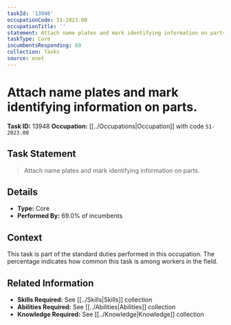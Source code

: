 ```yaml
---
taskId: '13948'
occupationCode: 51-2023.00
occupationTitle: ''
statement: Attach name plates and mark identifying information on parts.
taskType: Core
incumbentsResponding: 69
collection: Tasks
source: onet
---
```

# Attach name plates and mark identifying information on parts.

**Task ID:** 13948
**Occupation:** [[../Occupations|Occupation]] with code `51-2023.00`

## Task Statement

> Attach name plates and mark identifying information on parts.

## Details

- **Type:** Core
- **Performed By:** 69.0% of incumbents

## Context

This task is part of the standard duties performed in this occupation. The percentage indicates how common this task is among workers in the field.

## Related Information

- **Skills Required:** See [[../Skills|Skills]] collection
- **Abilities Required:** See [[../Abilities|Abilities]] collection
- **Knowledge Required:** See [[../Knowledge|Knowledge]] collection
